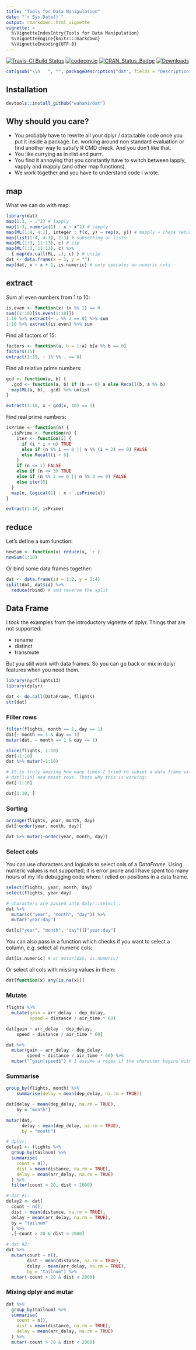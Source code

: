 ```yaml
---
title: "Tools for Data Manipulation"
date: "`r Sys.Date()`"
output: rmarkdown::html_vignette
vignette: >
  %\VignetteIndexEntry{Tools for Data Manipulation}
  %\VignetteEngine{knitr::rmarkdown}
  %\VignetteEncoding{UTF-8}
---
```


[![Travis-CI Build Status](https://travis-ci.org/wahani/dat.svg?branch=master)](https://travis-ci.org/wahani/dat)
[![codecov.io](https://codecov.io/github/wahani/dat/coverage.svg?branch=master)](https://codecov.io/github/wahani/dat?branch=master)
[![CRAN_Status_Badge](http://www.r-pkg.org/badges/version/dat)](http://cran.r-project.org/package=dat)
[![Downloads](http://cranlogs.r-pkg.org/badges/dat?color=brightgreen)](http://www.r-pkg.org/pkg/dat)

```r
cat(gsub("\\n   ", "", packageDescription("dat", fields = "Description")))
```

## Installation

```r
devtools::install_github("wahani/dat")
```

## Why should you care?

- You probably have to rewrite all your dplyr / data.table code once you put it 
inside a package. I.e. working around non standard evaluation or find another
way to satisfy R CMD check. And you don't like that.
- You like currying as in rlist and purrr.
- You find it annoying that you constantly have to switch between lapply, vapply
and mapply (and other map functions).
- We work together and you have to understand code I wrote.

## map

What we can do with map:

```r
library(dat)
map(1:3, ~ .^2) # lapply
map(1:3, numeric(1) : x ~ x^2) # vapply
map(ML(1:4, 4:1), integer : f(x, y) ~ rep(x, y)) # mapply + check return type
map(list(1:4, 4:1), 2:3) # subsetting on lists
map(ML(1:3, 11:13), c) # zip
map(ML(1:3, 11:13), c) %>% 
  { map(do.call(ML, .), c) } # unzip
dat <- data.frame(x = 1, y = "")
map(dat, x ~ x + 1, is.numeric) # only operates on numeric cols
```


## extract

Sum all even numbers from 1 to 10:

```r
is.even <- function(x) (x %% 2) == 0
sum((1:10)[is.even(1:10)])
1:10 %>% extract(~ . %% 2 == 0) %>% sum
1:10 %>% extract(is.even) %>% sum
```

Find all factors of 15:

```r
factors <- function(a, b = 1:a) b[a %% b == 0]
factors(15)
extract(1:15, ~ 15 %% . == 0)
```

Find all relative prime numbers:

```r
gcd <- function(a, b) {
  .gcd <- function(a, b) if (b == 0) a else Recall(b, a %% b)
  map(ML(a, b), .gcd) %>% unlist
}

extract(1:10, x ~ gcd(x, 10) == 1)
```

Find real prime numbers:

```r
isPrime <- function(n) {
  .isPrime <- function(n) {
    iter <- function(i) {
      if (i * i > n) TRUE
      else if (n %% i == 0 || n %% (i + 2) == 0) FALSE
      else Recall(i + 6)
    }
    if (n <= 1) FALSE
    else if (n <= 3) TRUE
    else if (n %% 2 == 0 || n %% 3 == 0) FALSE
    else iter(5)
  }
  map(n, logical(1) : x ~ .isPrime(x))
}

extract(1:10, isPrime)
```

## reduce

Let's define a sum function:

```r
newSum <- function(x) reduce(x, `+`)
newSum(1:10)
```

Or bind some data frames together:

```r
dat <- data.frame(id = 1:2, y = 1:4)
split(dat, dat$id) %>%
  reduce(rbind) # and reverse the split
```


## Data Frame

I took the examples from the introductory vignette of dplyr. Things that are not
supported:

- rename
- distinct
- transmute

But you still work with data frames. So you can go back or mix in dplyr features
when you need them.

```r
library(nycflights13)
library(dplyr)

dat <- do.call(DataFrame, flights)
str(dat)
```

### Filter rows

```r
filter(flights, month == 1, day == 1)
dat[~ month == 1 & day == 1]
mutar(dat, ~ month == 1 & day == 1)

slice(flights, 1:10)
dat[~1:10]
dat %>% mutar(~1:10)

# It is truly amazing how many times I tried to subset a data frame with
# dat[1:10] and meant rows. Thats why this is working:
dat[~1:10]
```

```r
dat[1:10, ]
```

### Sorting

```r
arrange(flights, year, month, day)
dat[~order(year, month, day)]
```

```r
dat %>% mutar(~order(year, month, day))
```

### Select cols

You can use characters and logicals to select cols of a *DataFrame*. Using
numeric values is not supported; it is error prone and I have spent too many
hours of my life debugging code where I relied on positions in a data frame.

```r
select(flights, year, month, day)
select(flights, year:day)

# characters are passed into dplyr::select_:
dat %>%
  mutar(c("year", "month", "day")) %>%
  mutar("year:day")

dat[c("year", "month", "day")]["year:day"]
```

You can also pass in a function which checks if you want to select a column, e.g.
select all numeric cols:

```r
dat[is.numeric] # or mutar(dat, is.numeric)
```

Or select all cols with missing values in them:

```r
dat[function(x) any(is.na(x))]
```

### Mutate

```r
flights %>% 
  mutate(gain = arr_delay - dep_delay,
         speed = distance / air_time * 60)

dat[gain ~ arr_delay - dep_delay,
    speed ~ distance / air_time * 60]
```

```r
dat %>%
  mutar(gain ~ arr_delay - dep_delay,
        speed ~ distance / air_time * 60) %>%
  mutar("^gain|speed$") # I assume a regex if the character begins with '^'
```

### Summarise

```r
group_by(flights, month) %>% 
    summarise(delay = mean(dep_delay, na.rm = TRUE))

dat[delay ~ mean(dep_delay, na.rm = TRUE), 
    by = "month"]
```

```r
mutar(dat, 
      delay ~ mean(dep_delay, na.rm = TRUE), 
      by = "month")
```

```r
# dplyr:
delay1 <- flights %>%
  group_by(tailnum) %>%
  summarise(
    count = n(),
    dist = mean(distance, na.rm = TRUE),
    delay = mean(arr_delay, na.rm = TRUE)
  ) %>%
  filter(count > 20, dist < 2000)

# dat #1:
delay2 <- dat[
  count ~ n(),
  dist ~ mean(distance, na.rm = TRUE),
  delay ~ mean(arr_delay, na.rm = TRUE),
  by = "tailnum"
  ] %>%
  .[~count > 20 & dist < 2000]
```

```r
# dat #2:
dat %>%
  mutar(count ~ n(),
        dist ~ mean(distance, na.rm = TRUE),
        delay ~ mean(arr_delay, na.rm = TRUE),
        by = "tailnum") %>%
  mutar(~count > 20 & dist < 2000)
```


### Mixing dplyr and mutar

```r
dat %>%
  group_by(tailnum) %>%
  summarise(
    count = n(),
    dist = mean(distance, na.rm = TRUE),
    delay = mean(arr_delay, na.rm = TRUE)
  ) %>%
  mutar(~count > 20 & dist < 2000)
```

